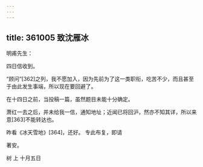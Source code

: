 ```yaml
---
---
---
```

title: 361005 致沈雁冰
---




明甫先生：

四日信收到。

“顾问”[362]之列，我不愿加入，因为先前为了这一类职衔，吃苦不少，而且甚至于由此发生事端，所以现在要回避了。

在十四日之前，当投稿一篇，虽然题目未能十分确定。

萧红一去之后，并未给我一信，通知地址；近闻已将回沪，然亦不知其详，所以来意[363]不能转达也。

昨看《冰天雪地》[364]，还好。 专此布复，即请

著安。

树 上 十月五日